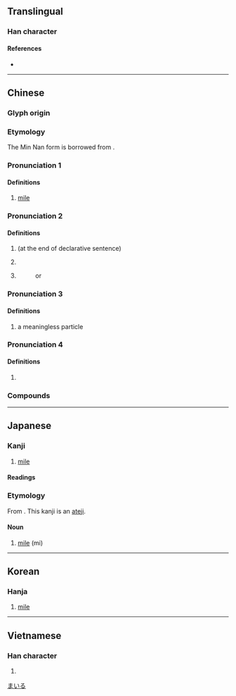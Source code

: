 {{character info}}
==Translingual==

===Han character===
{{Han char|rn=30|rad=口|as=07|sn=10|four=66014|canj=RWG|ids=⿰口里}}

====References====
* {{Han ref|kx=0190.160|dkj=03649|dj=0409.320|hdz=10629.030|uh=54E9|ud=21737|bh=ADF9|bd=44537}}

----

==Chinese==
{{rfc|zh}}
{{zh-forms}}

===Glyph origin===
{{Han compound|口|里|t1=mouth|ls=psc|c1=s|c2=p}}

===Etymology===
The Min Nan form is borrowed from {{bor|zh|en|mile}}.

===Pronunciation 1===
{{zh-pron
|m=lǐ
|c=lei5,le1,li1
|h=pfs=
|md=
|mn=mai
|w=
|mc=
|oc=
|cat=n
}}

====Definitions====
{{zh-hanzi}}

# {{lb|zh|archaic}} [[mile]]
#: {{zh-also|英里}}

===Pronunciation 2===
{{zh-pron
|m=li,lī
|c=le1
|h=pfs=
|md=
|mn=ml:--li/qz,xm:--le/zz:--lee/tw:mai
|w=
|mc=
|oc=
|cat=part
}}

====Definitions====
{{zh-hanzi}}

# (at the end of declarative sentence) {{n-g|Used to indicate continuation of a state or action.}}
#: {{zh-syn|呢}}
# {{n-g|Placed after each item of a list}}
#: {{zh-syn|啦}}
# {{n-g|(a phonetic component)}}
#: {{zh-l|哩哩啦啦}}
#: {{zh-l|哩哩囉囉}} or {{zh-l|哩哩羅羅}}

===Pronunciation 3===
{{zh-pron
|m=lì
|cat=part
}}

====Definitions====
{{zh-hanzi}}

# a meaningless particle

===Pronunciation 4===
{{zh-pron
|m=mǎi
|cat=pn
}}

====Definitions====
{{zh-hanzi}}

# {{zh-only|哩伽塔}}

===Compounds===
{{zh-der|嘰哩呱啦|咿哩呱喇|嘰哩咕嚕|嘁哩喀喳|公古哩|哩嗹|哩哩啦啦|哩囉|哩嗹囉嗹|哩嗹花兒|唱哩嗹|伊哩烏蘆|囉哩囉嗦|唏哩花啦|咖哩|哩哩囉囉|哩嚕|喇喇哩哩|加哩|瑪哩花|打哩}}

----

==Japanese==

===Kanji===
{{ja-kanji|grade=n|rs=口07}}

# [[mile]]

====Readings====
{{ja-readings
|goon=り
|kanon=り
|kun=わい-,マイル-
}}

===Etymology===
{{ja-kanjitab|まいる|yomi=kun|ateji=y}}
From {{bor|ja|en|mile|sort=まいる}}. This kanji is an [[当て字|ateji]].

====Noun====
{{ja-noun|マイル}}

# [[mile]] (mi)

[[Category:Japanese terms spelled with ateji|まいる]]

----

==Korean==

===Hanja===
{{ko-hanja|리}}

# [[mile]]

----

==Vietnamese==

===Han character===
{{vi-readings|readings=ré,lí,rí|rs=口07}}

# {{rfdef|vi|sort=口07}}